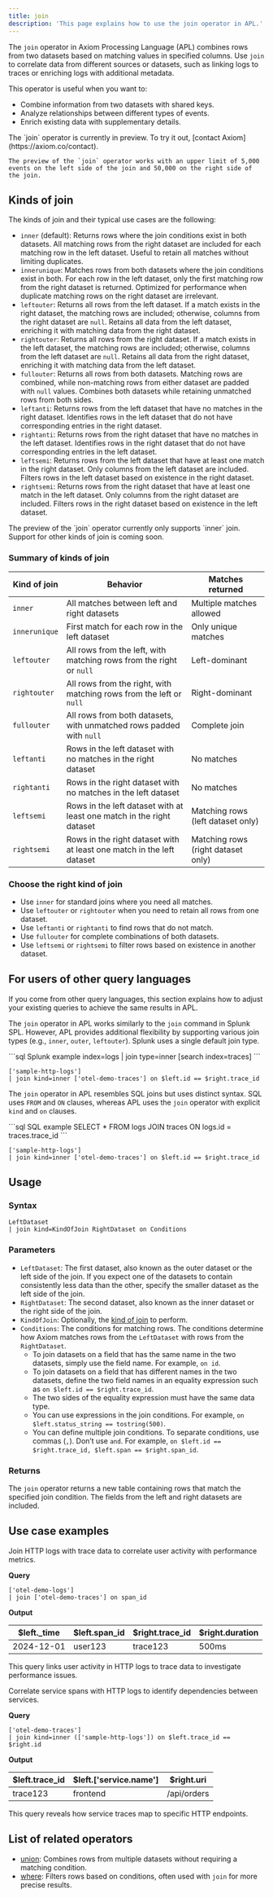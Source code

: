 ```yaml
---
title: join
description: 'This page explains how to use the join operator in APL.'
---
```


The `join` operator in Axiom Processing Language (APL) combines rows from two datasets based on matching values in specified columns. Use `join` to correlate data from different sources or datasets, such as linking logs to traces or enriching logs with additional metadata.

This operator is useful when you want to:

- Combine information from two datasets with shared keys.
- Analyze relationships between different types of events.
- Enrich existing data with supplementary details.

<Note>
    The `join` operator is currently in preview. To try it out, [contact Axiom](https://axiom.co/contact).

    The preview of the `join` operator works with an upper limit of 5,000 events on the left side of the join and 50,000 on the right side of the join.
</Note>

## Kinds of join

The kinds of join and their typical use cases are the following:

- `inner` (default): Returns rows where the join conditions exist in both datasets. All matching rows from the right dataset are included for each matching row in the left dataset. Useful to retain all matches without limiting duplicates.
- `innerunique`:  Matches rows from both datasets where the join conditions exist in both. For each row in the left dataset, only the first matching row from the right dataset is returned. Optimized for performance when duplicate matching rows on the right dataset are irrelevant.
- `leftouter`:  Returns all rows from the left dataset. If a match exists in the right dataset, the matching rows are included; otherwise, columns from the right dataset are `null`. Retains all data from the left dataset, enriching it with matching data from the right dataset.
- `rightouter`: Returns all rows from the right dataset. If a match exists in the left dataset, the matching rows are included; otherwise, columns from the left dataset are `null`. Retains all data from the right dataset, enriching it with matching data from the left dataset.
- `fullouter`: Returns all rows from both datasets. Matching rows are combined, while non-matching rows from either dataset are padded with `null` values. Combines both datasets while retaining unmatched rows from both sides.
- `leftanti`: Returns rows from the left dataset that have no matches in the right dataset. Identifies rows in the left dataset that do not have corresponding entries in the right dataset.
- `rightanti`: Returns rows from the right dataset that have no matches in the left dataset. Identifies rows in the right dataset that do not have corresponding entries in the left dataset.
- `leftsemi`: Returns rows from the left dataset that have at least one match in the right dataset. Only columns from the left dataset are included. Filters rows in the left dataset based on existence in the right dataset.
- `rightsemi`: Returns rows from the right dataset that have at least one match in the left dataset. Only columns from the right dataset are included. Filters rows in the right dataset based on existence in the left dataset.

<Note>
    The preview of the `join` operator currently only supports `inner` join. Support for other kinds of join is coming soon.
</Note>

### Summary of kinds of join

| Kind of join      | Behavior                                                          | Matches returned           |
|--------------------|-----------------------------------------------------------------------|--------------------------------|
| `inner`            | All matches between left and right datasets                            | Multiple matches allowed       |
| `innerunique`      | First match for each row in the left dataset                            | Only unique matches            |
| `leftouter`        | All rows from the left, with matching rows from the right or `null`  | Left-dominant                  |
| `rightouter`       | All rows from the right, with matching rows from the left or `null`  | Right-dominant                 |
| `fullouter`        | All rows from both datasets, with unmatched rows padded with `null`    | Complete join                  |
| `leftanti`         | Rows in the left dataset with no matches in the right dataset            | No matches                     |
| `rightanti`        | Rows in the right dataset with no matches in the left dataset            | No matches                     |
| `leftsemi`         | Rows in the left dataset with at least one match in the right dataset    | Matching rows (left dataset only)|
| `rightsemi`        | Rows in the right dataset with at least one match in the left dataset    | Matching rows (right dataset only)|

### Choose the right kind of join

- Use `inner` for standard joins where you need all matches.
- Use `leftouter` or `rightouter` when you need to retain all rows from one dataset.
- Use `leftanti` or `rightanti` to find rows that do not match.
- Use `fullouter` for complete combinations of both datasets.
- Use `leftsemi` or `rightsemi` to filter rows based on existence in another dataset.

## For users of other query languages

If you come from other query languages, this section explains how to adjust your existing queries to achieve the same results in APL.

<AccordionGroup>
<Accordion title="Splunk SPL users">

The `join` operator in APL works similarly to the `join` command in Splunk SPL. However, APL provides additional flexibility by supporting various join types (e.g., `inner`, `outer`, `leftouter`). Splunk uses a single default join type.

<CodeGroup>
```sql Splunk example
index=logs | join type=inner [search index=traces]
```

```kusto APL equivalent
['sample-http-logs']
| join kind=inner ['otel-demo-traces'] on $left.id == $right.trace_id
```
</CodeGroup>

</Accordion>
<Accordion title="ANSI SQL users">

The `join` operator in APL resembles SQL joins but uses distinct syntax. SQL uses `FROM` and `ON` clauses, whereas APL uses the `join` operator with explicit `kind` and `on` clauses.

<CodeGroup>
```sql SQL example
SELECT *
FROM logs
JOIN traces
ON logs.id = traces.trace_id
```

```kusto APL equivalent
['sample-http-logs']
| join kind=inner ['otel-demo-traces'] on $left.id == $right.trace_id
```
</CodeGroup>

</Accordion>
</AccordionGroup>

## Usage

### Syntax

```kusto
LeftDataset
| join kind=KindOfJoin RightDataset on Conditions
```

### Parameters

- `LeftDataset`: The first dataset, also known as the outer dataset or the left side of the join. If you expect one of the datasets to contain consistently less data than the other, specify the smaller dataset as the left side of the join.
- `RightDataset`: The second dataset, also known as the inner dataset or the right side of the join.
- `KindOfJoin`: Optionally, the [kind of join](#kinds-of-join) to perform.
- `Conditions`: The conditions for matching rows. The conditions determine how Axiom matches rows from the `LeftDataset` with rows from the `RightDataset`.
    - To join datasets on a field that has the same name in the two datasets, simply use the field name. For example, `on id`.
    - To join datasets on a field that has different names in the two datasets, define the two field names in an equality expression such as `on $left.id == $right.trace_id`.
    - The two sides of the equality expression must have the same data type.
    - You can use expressions in the join conditions. For example, `on $left.status_string == tostring(500)`.
    - You can define multiple join conditions. To separate conditions, use commas (`,`). Don’t use `and`. For example, `on $left.id == $right.trace_id, $left.span == $right.span_id`.

### Returns

The `join` operator returns a new table containing rows that match the specified join condition. The fields from the left and right datasets are included.

## Use case examples

<Tabs>
<Tab title="Log analysis">

Join HTTP logs with trace data to correlate user activity with performance metrics.

**Query**

```kusto
['otel-demo-logs']
| join ['otel-demo-traces'] on span_id
```

**Output**

| $left._time | $left.span_id  | $right.trace_id | $right.duration |
|-------------|-----------|----------------|-----------------|
| 2024-12-01  | user123   | trace123       | 500ms           |

This query links user activity in HTTP logs to trace data to investigate performance issues.

</Tab>
<Tab title="OpenTelemetry traces">

Correlate service spans with HTTP logs to identify dependencies between services.

**Query**

```kusto
['otel-demo-traces']
| join kind=inner (['sample-http-logs']) on $left.trace_id == $right.id
```

**Output**

| $left.trace_id | $left.['service.name'] | $right.uri    |
|----------------|--------------------|--------------|
| trace123       | frontend           | /api/orders  |

This query reveals how service traces map to specific HTTP endpoints.

</Tab>
</Tabs>

## List of related operators

- [union](/apl/tabular-operators/union-operator): Combines rows from multiple datasets without requiring a matching condition.
- [where](/apl/tabular-operators/where-operator): Filters rows based on conditions, often used with `join` for more precise results.